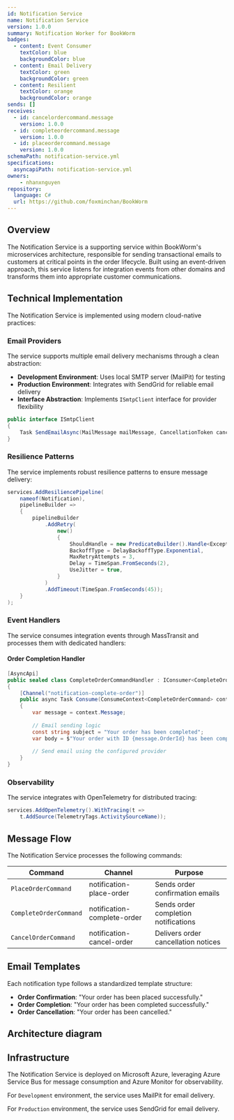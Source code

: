 ```yaml
---
id: Notification Service
name: Notification Service
version: 1.0.0
summary: Notification Worker for BookWorm
badges:
  - content: Event Consumer
    textColor: blue
    backgroundColor: blue
  - content: Email Delivery
    textColor: green
    backgroundColor: green
  - content: Resilient
    textColor: orange
    backgroundColor: orange
sends: []
receives:
  - id: cancelordercommand.message
    version: 1.0.0
  - id: completeordercommand.message
    version: 1.0.0
  - id: placeordercommand.message
    version: 1.0.0
schemaPath: notification-service.yml
specifications:
  asyncapiPath: notification-service.yml
owners:
    - nhanxnguyen
repository:
  language: C#
  url: https://github.com/foxminchan/BookWorm
---
```


## Overview

The Notification Service is a supporting service within BookWorm's microservices architecture, responsible for sending transactional emails to customers at critical points in the order lifecycle. Built using an event-driven approach, this service listens for integration events from other domains and transforms them into appropriate customer communications.

<Tiles >
    <Tile icon="DocumentIcon" href={`/docs/services/${frontmatter.id}/${frontmatter.version}/changelog`}  title="View the changelog" description="Want to know the history of this service? View the change logs" />
    <Tile icon="UserGroupIcon" href="/docs/users/nhanxnguyen" title="Contact the author" description="Any questions? Feel free to contact the owners" />
    <Tile icon="BoltIcon"  href={`/visualiser/services/${frontmatter.id}/${frontmatter.version}`} title={`Receives ${frontmatter.receives.length} messages`} description="This service receives messages from other services" />
</Tiles>

## Technical Implementation

The Notification Service is implemented using modern cloud-native practices:

### Email Providers

The service supports multiple email delivery mechanisms through a clean abstraction:

- **Development Environment**: Uses local SMTP server (MailPit) for testing
- **Production Environment**: Integrates with SendGrid for reliable email delivery
- **Interface Abstraction**: Implements `ISmtpClient` interface for provider flexibility

```csharp frame="terminal"
public interface ISmtpClient
{
    Task SendEmailAsync(MailMessage mailMessage, CancellationToken cancellationToken = default);
}
```

### Resilience Patterns

The service implements robust resilience patterns to ensure message delivery:

```csharp
services.AddResiliencePipeline(
    nameof(Notification),
    pipelineBuilder =>
    {
        pipelineBuilder
            .AddRetry(
                new()
                {
                    ShouldHandle = new PredicateBuilder().Handle<Exception>(),
                    BackoffType = DelayBackoffType.Exponential,
                    MaxRetryAttempts = 3,
                    Delay = TimeSpan.FromSeconds(2),
                    UseJitter = true,
                }
            )
            .AddTimeout(TimeSpan.FromSeconds(45));
    }
);
```

### Event Handlers

The service consumes integration events through MassTransit and processes them with dedicated handlers:

#### Order Completion Handler

```csharp frame="terminal"
[AsyncApi]
public sealed class CompleteOrderCommandHandler : IConsumer<CompleteOrderCommand>
{
    [Channel("notification-complete-order")]
    public async Task Consume(ConsumeContext<CompleteOrderCommand> context)
    {
        var message = context.Message;
        
        // Email sending logic
        const string subject = "Your order has been completed";
        var body = $"Your order with ID {message.OrderId} has been completed successfully. Total amount: {message.TotalMoney:C}";
        
        // Send email using the configured provider
    }
}
```

### Observability

The service integrates with OpenTelemetry for distributed tracing:

```csharp
services.AddOpenTelemetry().WithTracing(t => 
    t.AddSource(TelemetryTags.ActivitySourceName));
```

## Message Flow

The Notification Service processes the following commands:

| Command | Channel | Purpose |
|---------|---------|---------|
| `PlaceOrderCommand` | notification-place-order | Sends order confirmation emails |
| `CompleteOrderCommand` | notification-complete-order | Sends order completion notifications |
| `CancelOrderCommand` | notification-cancel-order | Delivers order cancellation notices |

## Email Templates

Each notification type follows a standardized template structure:

- **Order Confirmation**: "Your order has been placed successfully."
- **Order Completion**: "Your order has been completed successfully."
- **Order Cancellation**: "Your order has been cancelled."

## Architecture diagram

<NodeGraph />

## Infrastructure

The Notification Service is deployed on Microsoft Azure, leveraging Azure Service Bus for message consumption and Azure Monitor for observability.

For `Development` environment, the service uses MailPit for email delivery.

For `Production` environment, the service uses SendGrid for email delivery.
